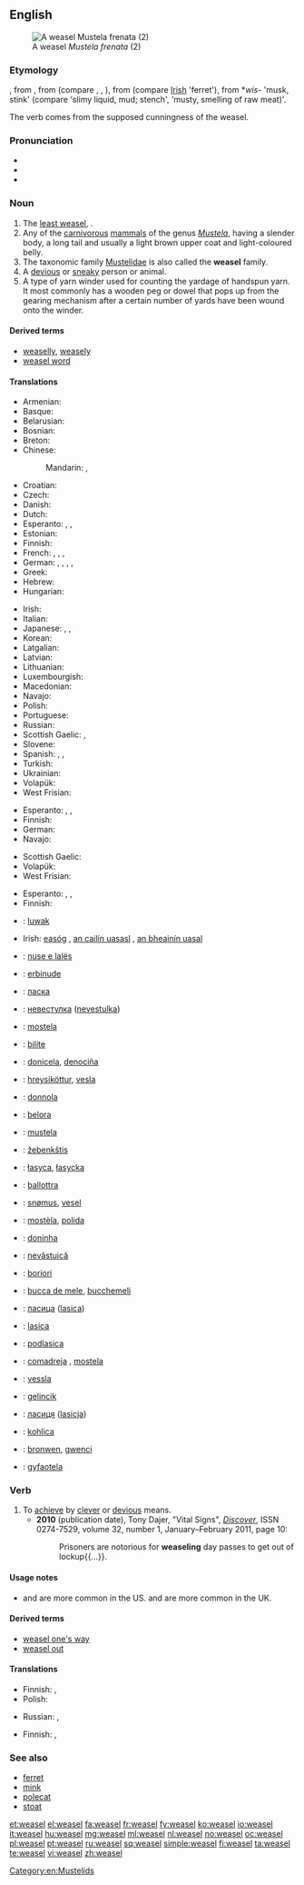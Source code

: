 ==English==
{{wikipedia|dab=weasel (disambiguation)|weasel|lang=en}}
[[Image:Mustela frenata.jpg|thumb|A weasel ''Mustela frenata'' (2)]]

===Etymology===
{{etyl|enm}} {{term|wesele}}, from {{etyl|ang|en}} {{term|weosule||lang=ang}}, from {{proto|Germanic|wisulōn}} (compare {{etyl|fy|-}} {{term|wezeling||lang=fy}}, {{etyl|nl|-}} {{term|wezel||lang=nl}}, {{etyl|de|-}} {{term|Wiesel||lang=de}}), from {{proto|Indo-European|wiselos}} (compare [[Irish]] {{term|fíal|lang=ga}} 'ferret'), from *''wis''- 'musk, stink' (compare {{etyl|la|-}} {{term|virus}} 'slimy liquid, mud; stench', {{etyl|sa|-}} {{term|विस्र|tr=visra|lang=sa}} 'musty, smelling of raw meat)'.

The verb comes from the supposed cunningness of the weasel.

===Pronunciation===
* {{IPA|/ˈwiːzəl/}}
* {{audio|en-us-weasel.ogg|Audio (US)}}
* {{rhymes|iːzəl}}

===Noun===
{{wikipedia}}
{{en-noun}}

# The [[least weasel]], {{spelink|Mustela nivalis}}.
# Any of the [[carnivorous]] [[mammal]]s of the genus ''[[Mustela]]'', having a slender body, a long tail and usually a light brown upper coat and light-coloured belly.
# The taxonomic family [[Mustelidae]] is also called the '''weasel''' family.
# A [[devious]] or [[sneaky]] person or animal.
# A type of yarn winder used for counting the yardage of handspun yarn. It most commonly has a wooden peg or dowel that pops up from the gearing mechanism after a certain number of yards have been wound onto the winder.

====Derived terms====
* [[weaselly]], [[weasely]]
* [[weasel word]]

====Translations====
{{trans-top|least weasel, ''Mustela nivalis''}}
* Armenian: {{t-|hy|աքիս|tr=ak'is}}
* Basque: {{t|eu|erbinude}}
* Belarusian: {{t|be|ласка|f|tr=láska|sc=Cyrl}}
* Bosnian: {{t|bs|lasica|f}}
* Breton: {{t+|br|kaerell|xs=Breton}}
* Chinese: 
*: Mandarin: {{t+|zh|黃鼠狼|sc=Hani}}, {{t+|zh|黄鼠狼|tr=huángshǔláng|sc=Hani}}
* Croatian: {{t|hr|lasica|f}}
* Czech: {{t-|cs|lasice|f}}
* Danish: {{t+|da|brud|c}}
* Dutch: {{t+|nl|wezel|f|m}}
* Esperanto: {{qualifier|♂♀}} {{t+|eo|vizelo}}, {{qualifier|♂}} {{t|eo|virvizelo}}, {{qualifier|♀}} {{t|eo|vizelino}}
* Estonian: {{t+|et|nirk}}
* Finnish: {{t+|fi|lumikko}}
* French: {{t+|fr|belette|f}}, {{t|fr|belette d'Europe|f}}, {{t|fr|belette pygmée|f}}, {{t|fr|petite belette|f}}
* German: {{t+|de|Wiesel|n}}, {{t|de|Mauswiesel|n}}, {{t|de|Zwergwiesel|n}}, {{t|de|Kleinwiesel|n}}, {{qualifier|popularly}} {{t|de|Hermännchen|n}}
* Greek: {{t+|el|νυφίτσα|tr=nifítsa|f|sc=Grek}}
* Hebrew: {{t|he|סמור|sc=Hebr|tr=samur}}
* Hungarian: {{t+|hu|menyét}}
{{trans-mid}}
* Irish: {{t|ga|bláthnaid ghallda|f}}
* Italian: {{t+|it|donnola|f}}
* Japanese: {{t|ja|イタチ|tr=itachi|sc=Jpan}}, {{t|ja|鼬鼠|tr=いたち, itachi|sc=Jpan}}, {{t+|ja|飯綱|tr=いいずな, īzuna}}
* Korean: {{t-|ko|족제비|tr=jokjebi|sc=Hang}}
* Latgalian: {{tø|ltg|luoseica}}
* Latvian: {{t+|lv|zebiekste|f|xs=Latvian}}
* Lithuanian: {{t|lt|žebenkštis |m}}
* Luxembourgish: {{t|lb|Wisel|n}}
* Macedonian: {{t-|mk|ласица|f|tr=lásica}}
* Navajo: {{tø|nv|dlǫ́ʼii}}
* Polish: {{t+|pl|łasica|f}}
* Portuguese: {{t|pt|doninha}}
* Russian: {{t+|ru|ласка|f|tr=láska}}
* Scottish Gaelic: {{t-|gd|neas|f|xs=Scottish Gaelic}}, {{t-|gd|neas bheag|f|xs=Scottish Gaelic}}
* Slovene: {{t+|sl|podlasica|f}}
* Spanish: {{t+|es|comadreja|f}}, {{t|es|mustela|f}}, {{t|es|turón|m}}
* Turkish: {{t|tr|gelincik}}
* Ukrainian: {{t|uk|ласка|f|tr=láska|sc=Cyrl}}
* Volapük: {{qualifier|♂♀}} {{t|vo|visaf}}
* West Frisian: {{t+|fy|wezeling|c|xs=West Frisian}}
{{trans-bottom}}

{{trans-top|any mammal of the genus ''Mustela''}}
* Esperanto: {{qualifier|♂♀}} {{t|eo|mustelo}}, {{qualifier|♂}} {{t|eo|virmustelo}}, {{qualifier|♀}} {{t|eo|mustelino}}
* Finnish: {{t+|fi|kärppä}}
* German: {{t|de|Wiesel|n}}
* Navajo: {{tø|nv|dlǫ́ʼii}}
{{trans-mid}}
* Scottish Gaelic: {{t-|gd|neas|f|xs=Scottish Gaelic}}
* Volapük: {{qualifier|♂♀}} {{t|vo|visaf}}
* West Frisian: {{t-|fy|marter|c|xs=West Frisian}}
{{trans-bottom}}

{{trans-top|any mammal of the family ''Mustelidae''}}
* Esperanto: {{qualifier|♂♀}} {{t|eo|musteledo}}, {{qualifier|♂}} {{t|eo|virmusteledo}}, {{qualifier|♀}} {{t|eo|musteledino}}
* Finnish: {{t-|fi|näätäeläin}}
{{trans-mid}}
* {{ttbc|id}}: [[luwak]]
* Irish: [[easóg]] {{f}}, [[an cailín uasasl]] {{m}}, [[an bheainín uasal]] {{f}}
{{trans-bottom}}

{{checktrans-top}}
* {{ttbc|sq}}: [[nuse e lalës]]
* {{ttbc|eu}}: [[erbinude]]
* {{ttbc|be}}: [[ласка]]
* {{ttbc|bg}}: [[невестулка]] ([[nevestulka]])
* {{ttbc|ca}}: [[mostela]] {{f}}
* {{ttbc|fur}}: [[bilite]]
* {{ttbc|gl}}: [[donicela]], [[denociña]]
* {{ttbc|is}}: [[hreysiköttur]], [[vesla]]
* {{ttbc|it}}: [[donnola]] {{f}}
* {{ttbc|lld}}: [[belora]]
* {{ttbc|la}}: [[mustela#Latin|mustela]]
* {{ttbc|lt}}: [[žebenkštis]]
* {{ttbc|dsb}}: [[łasyca]], [[łasycka]]
* {{ttbc|mt}}: [[ballottra]]
* {{ttbc|no}}: [[snømus]], [[vesel]]
* {{ttbc|oc}}: [[mostèla]], [[polida]]
{{checktrans-mid}}
* {{ttbc|pt}}: [[doninha]]
* {{ttbc|ro}}: [[nevăstuică]] {{f}}
* {{ttbc|rom}}: [[boriori]] {{f}}
* {{ttbc|sc}}: [[bucca de mele]], [[bucchemeli]]
* {{ttbc|sh}}: [[ласица]] ([[lasica]])
* {{ttbc|sk}}: [[lasica]]
* {{ttbc|sl}}: [[podlasica]] {{f}}
* {{ttbc|es}}: [[comadreja]] {{f}}, [[mostela]] {{f}}
* {{ttbc|sv}}: [[vessla]]
* {{ttbc|tr}}: [[gelincik]]
* {{ttbc|uk}}: [[ласиця]] ([[lasicja]])
* {{ttbc|hsb}}: [[kohlica]]
* {{ttbc|cy}}: [[bronwen]], [[gwenci]]
* {{ttbc|wym}}: [[gyfaotela]]
{{trans-bottom}}

===Verb===
{{en-verb|weasels|'''[[weaseling]]''' or '''[[weaselling]]'''|'''[[weaseled]]''' or '''[[weaselled]]'''|'''[[weaseled]]''' or '''[[weaselled]]'''}}

# To [[achieve]] by [[clever]] or [[devious]] means.
#* '''2010''' (publication date), Tony Dajer, "Vital Signs", [[w:Discover (magazine)|''Discover'']], ISSN 0274-7529, volume 32, number 1, January–February 2011, page 10:
#*: Prisoners are notorious for '''weaseling''' day passes to get out of lockup{{...}}.

====Usage notes====
* {{term|weaseling|Weaseling}} and {{term|weaseled}} are more common in the US. {{term|weaselling|Weaselling}} and {{term|weaselled}} are more common in the UK.

====Derived terms====
* [[weasel one's way]]
* [[weasel out]]

====Translations====
{{trans-top|to weasel out of doing something}}
* Finnish: {{t-|fi|lusmuilla}}, {{t-|fi|kiemurrella}}
* Polish: {{t+|pl|wykręcić się}}
{{trans-mid}}
* Russian: {{t|ru|увиливать|tr=uvílivat'}} {{impf}}, {{t|ru|увильнуть|tr=uvil'nút'}} {{pf.}}
{{trans-bottom}}

{{trans-top|to weasel something out of somebody}}
* Finnish: {{t|fi|huiputtaa}}, {{t|fi|kieroilla}}
{{trans-mid}}
{{trans-bottom}}

===See also===
* [[ferret]]
* [[mink]]
* [[polecat]]
* [[stoat]]

[[Category:en:Mustelids]]

[[et:weasel]]
[[el:weasel]]
[[fa:weasel]]
[[fr:weasel]]
[[fy:weasel]]
[[ko:weasel]]
[[io:weasel]]
[[it:weasel]]
[[hu:weasel]]
[[mg:weasel]]
[[ml:weasel]]
[[nl:weasel]]
[[no:weasel]]
[[oc:weasel]]
[[pl:weasel]]
[[pt:weasel]]
[[ru:weasel]]
[[sq:weasel]]
[[simple:weasel]]
[[fi:weasel]]
[[ta:weasel]]
[[te:weasel]]
[[vi:weasel]]
[[zh:weasel]]